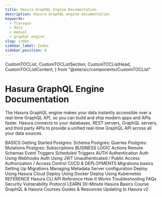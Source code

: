 ```yaml
---
title: Hasura GraphQL Engine Documentation
description: Hasura GraphQL engine documentation
keywords:
  - flaregun
  - docs
  - manual
  - graphql engine
slug: index
sidebar_label: Index
sidebar_position: 0
---
```



  CustomTOCList,
  CustomTOCListSection,
  CustomTOCListHead,
  CustomTOCListContent,
} from "@site/src/components/CustomTOCList"

# Hasura GraphQL Engine Documentation

The Hasura GraphQL engine makes your data instantly accessible over a
real-time GraphQL API, so you can build and ship modern apps and APIs
faster. Hasura connects to your databases, REST servers, GraphQL
servers, and third party APIs to provide a unified real-time GraphQL API
across all your data sources.

<CustomTOCList>
  <CustomTOCListSection>
    <CustomTOCListHead>BASICS</CustomTOCListHead>
    <CustomTOCListContent>
      <VersionedLink to="/graphql/core/getting-started/index">
        Getting Started
      </VersionedLink>
      <VersionedLink to="/graphql/core/databases/postgres/schema/index">
        Postgres: Schema
      </VersionedLink>
      <VersionedLink to="/graphql/core/databases/postgres/queries/index">
        Postgres: Queries
      </VersionedLink>
      <VersionedLink to="/graphql/core/databases/postgres/mutations/index">
        Postgres: Mutations
      </VersionedLink>
      <VersionedLink to="/graphql/core/databases/postgres/subscriptions/index">
        Postgres: Subscriptions
      </VersionedLink>
    </CustomTOCListContent>
  </CustomTOCListSection>
  <CustomTOCListSection>
    <CustomTOCListHead>BUSINESS LOGIC</CustomTOCListHead>
    <CustomTOCListContent>
      <VersionedLink to="/graphql/core/actions/index">Actions</VersionedLink>
      <VersionedLink to="/graphql/core/remote-schemas/index">
        Remote Schemas
      </VersionedLink>
      <VersionedLink to="/graphql/core/event-triggers/index">
        Event Triggers
      </VersionedLink>
      <VersionedLink to="/graphql/core/scheduled-triggers/index">
        Scheduled Triggers
      </VersionedLink>
    </CustomTOCListContent>
  </CustomTOCListSection>
  <CustomTOCListSection>
    <CustomTOCListHead>AUTH</CustomTOCListHead>
    <CustomTOCListContent>
      <VersionedLink to="/graphql/core/auth/authentication/index">
        Authentication
      </VersionedLink>
      <VersionedLink to="/graphql/core/auth/authentication/webhook">
        Auth Using Webhooks
      </VersionedLink>
      <VersionedLink to="/graphql/core/auth/authentication/jwt">
        Auth Using JWT
      </VersionedLink>
      <VersionedLink to="/graphql/core/auth/authentication/unauthenticated-access">
        Unauthenticated / Public Access
      </VersionedLink>
      <VersionedLink to="/graphql/core/auth/authorization/index">
        Authorization / Access Control
      </VersionedLink>
    </CustomTOCListContent>
  </CustomTOCListSection>
  <CustomTOCListSection>
    <CustomTOCListHead>CI/CD & DEPLOYMENTS</CustomTOCListHead>
    <CustomTOCListContent>
      <VersionedLink to="/graphql/core/migrations/index">
        Migrations basics
      </VersionedLink>
      <VersionedLink to="/graphql/core/migrations/migrations-setup">
        Setting Up Migrations
      </VersionedLink>
      <VersionedLink to="/graphql/core/migrations/manage-metadata">
        Managing Metadata
      </VersionedLink>
      <VersionedLink to="/graphql/core/deployment/graphql-engine-flags/index">
        Server configuration
      </VersionedLink>
      <VersionedLink to="/graphql/cloud/index">
        Deploy Using Hasura Cloud
      </VersionedLink>
      <VersionedLink to="/graphql/core/deployment/deployment-guides/docker">
        Deploy Using Docker
      </VersionedLink>
      <VersionedLink to="/graphql/core/deployment/deployment-guides/kubernetes">
        Deploy Using Kubernetes
      </VersionedLink>
    </CustomTOCListContent>
  </CustomTOCListSection>
  <CustomTOCListSection>
    <CustomTOCListHead>REFERENCE</CustomTOCListHead>
    <CustomTOCListContent>
      <VersionedLink to="/graphql/core/hasura-cli/index">
        Hasura CLI
      </VersionedLink>
      <VersionedLink to="/graphql/core/api-reference/index">
        API Reference
      </VersionedLink>
      <VersionedLink to="/graphql/core/how-it-works/index">
        How It Works
      </VersionedLink>
      <VersionedLink to="/graphql/core/troubleshooting/index">
        Troubleshooting
      </VersionedLink>
      <VersionedLink to="/graphql/core/faq/index">FAQs</VersionedLink>
      <VersionedLink to="/graphql/core/security-disclosure/index">
        Security Vulnerability Protocol
      </VersionedLink>
    </CustomTOCListContent>
  </CustomTOCListSection>
  <CustomTOCListSection>
    <CustomTOCListHead>LEARN</CustomTOCListHead>
    <CustomTOCListContent>
      <Link
        to="https://hasura.io/learn/graphql/hasura/introduction/"
        target="_blank"
      >
        30-Minute Hasura Basics Course
      </Link>
      <Link to="https://hasura.io/learn/" target="_blank">
        GraphQL & Hasura Courses
      </Link>
      <VersionedLink to="/graphql/core/guides/index">
        Guides & Resources
      </VersionedLink>
      <VersionedLink to="/graphql/core/guides/upgrade-hasura-v2">
        Updating to Hasura v2
      </VersionedLink>
    </CustomTOCListContent>
  </CustomTOCListSection>
</CustomTOCList>
